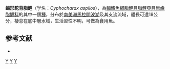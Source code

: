 {{Speciesbox
| taxon = Cyphocharax aspilos
| status = NE
| status_system = IUCN3.1
| authority =  [[Vari|Vari]], 1992
| synonyms = 
}}
'''蜴形駝背脂鯉'''（学名：''Cyphocharax aspilos''），為[[輻鰭魚綱|輻鰭魚綱]][[脂鯉目|脂鯉目]][[脂鯉亞目|脂鯉亞目]][[無齒脂鯉科|無齒脂鯉科]]的其中一個[[種|種]]，分布於[[南美洲|南美洲]][[馬拉開波湖|馬拉開波湖]]及其支流流域，體長可達18公分，棲息在底中層水域，生活習性不明，可做為食用魚。

==参考文献==
{{refbegin}}
*{{FishBase_species|genus=Cyphocharax|species=aspilos|year=2013|month=8}}
{{refend}}
{{Taxonbar|from=Q8352943}}

[[Category:食用魚|Y]]
[[Category:駝背脂鯉屬|Y]]
[[Category:1992年描述的鱼类|Y]]


{{魚類小作品}}